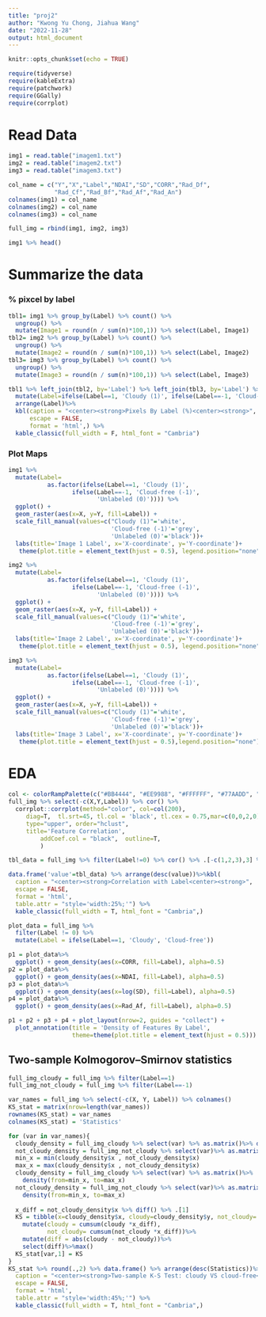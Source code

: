 ```yaml
---
title: "proj2"
author: "Kwong Yu Chong, Jiahua Wang"
date: "2022-11-28"
output: html_document
---
```


```r
knitr::opts_chunk$set(echo = TRUE)
```

```r
require(tidyverse)
require(kableExtra)
require(patchwork)
require(GGally)
require(corrplot)
```

# Read Data
```r
img1 = read.table("imagem1.txt")
img2 = read.table("imagem2.txt")
img3 = read.table("imagem3.txt")
```

```r
col_name = c("Y","X","Label","NDAI","SD","CORR","Rad_Df",
             "Rad_Cf","Rad_Bf","Rad_Af","Rad_An")
colnames(img1) = col_name
colnames(img2) = col_name
colnames(img3) = col_name

full_img = rbind(img1, img2, img3)
```

```r
img1 %>% head()
```

# Summarize the data

###  % pixcel by label
```r
tbl1= img1 %>% group_by(Label) %>% count() %>%
  ungroup() %>% 
  mutate(Image1 = round(n / sum(n)*100,1)) %>% select(Label, Image1)
tbl2= img2 %>% group_by(Label) %>% count() %>%
  ungroup() %>% 
  mutate(Image2 = round(n / sum(n)*100,1)) %>% select(Label, Image2)
tbl3= img3 %>% group_by(Label) %>% count() %>%
  ungroup() %>% 
  mutate(Image3 = round(n / sum(n)*100,1)) %>% select(Label, Image3)

tbl1 %>% left_join(tbl2, by='Label') %>% left_join(tbl3, by='Label') %>%
  mutate(Label=ifelse(Label==1, 'Cloudy (1)', ifelse(Label==-1, 'Cloud-free (-1)', 'Unlabeled (0)')))%>%
  arrange(Label)%>%
  kbl(caption = "<center><strong>Pixels By Label (%)<center><strong>",
      escape = FALSE,
      format = 'html',) %>%
  kable_classic(full_width = F, html_font = "Cambria")
```

### Plot Maps
```r
img1 %>% 
  mutate(Label=
           as.factor(ifelse(Label==1, 'Cloudy (1)',
                  ifelse(Label==-1, 'Cloud-free (-1)',
                         'Unlabeled (0)')))) %>% 
  ggplot() +
  geom_raster(aes(x=X, y=Y, fill=Label)) +
  scale_fill_manual(values=c("Cloudy (1)"='white', 
                             'Cloud-free (-1)'='grey',
                             'Unlabeled (0)'='black'))+
  labs(title='Image 1 Label', x='X-coordinate', y='Y-coordinate')+
   theme(plot.title = element_text(hjust = 0.5), legend.position="none")

img2 %>% 
  mutate(Label=
           as.factor(ifelse(Label==1, 'Cloudy (1)',
                  ifelse(Label==-1, 'Cloud-free (-1)',
                         'Unlabeled (0)')))) %>% 
  ggplot() +
  geom_raster(aes(x=X, y=Y, fill=Label)) +
  scale_fill_manual(values=c("Cloudy (1)"='white', 
                             'Cloud-free (-1)'='grey',
                             'Unlabeled (0)'='black'))+
  labs(title='Image 2 Label', x='X-coordinate', y='Y-coordinate')+
   theme(plot.title = element_text(hjust = 0.5), legend.position="none")

img3 %>% 
  mutate(Label=
           as.factor(ifelse(Label==1, 'Cloudy (1)',
                  ifelse(Label==-1, 'Cloud-free (-1)',
                         'Unlabeled (0)')))) %>% 
  ggplot() +
  geom_raster(aes(x=X, y=Y, fill=Label)) +
  scale_fill_manual(values=c("Cloudy (1)"='white', 
                             'Cloud-free (-1)'='grey',
                             'Unlabeled (0)'='black'))+
  labs(title='Image 3 Label', x='X-coordinate', y='Y-coordinate')+
   theme(plot.title = element_text(hjust = 0.5),legend.position="none")
```

# EDA
```r
col <- colorRampPalette(c("#BB4444", "#EE9988", "#FFFFFF", "#77AADD", "#4477AA"))
full_img %>% select(-c(X,Y,Label)) %>% cor() %>%
  corrplot::corrplot(method="color", col=col(200),  
     diag=T,  tl.srt=45, tl.col = 'black', tl.cex = 0.75,mar=c(0,0,2,0),
     type="upper", order="hclust", 
     title='Feature Correlation', 
         addCoef.col = "black",  outline=T,
         )
```

```r
tbl_data = full_img %>% filter(Label!=0) %>% cor() %>% .[-c(1,2,3),3] %>% round(.,2)

data.frame('value'=tbl_data) %>% arrange(desc(value))%>%kbl(
  caption = "<center><strong>Correlation with Label<center><strong>",
  escape = FALSE,
  format = 'html',
  table.attr = "style='width:25%;'") %>%
  kable_classic(full_width = T, html_font = "Cambria",) 
```

```r
plot_data = full_img %>% 
  filter(Label != 0) %>%
  mutate(Label = ifelse(Label==1, 'Cloudy', 'Cloud-free'))

p1 = plot_data%>%
  ggplot() + geom_density(aes(x=CORR, fill=Label), alpha=0.5) 
p2 = plot_data%>%
  ggplot() + geom_density(aes(x=NDAI, fill=Label), alpha=0.5) 
p3 = plot_data%>%
  ggplot() + geom_density(aes(x=log(SD), fill=Label), alpha=0.5) 
p4 = plot_data%>%
  ggplot() + geom_density(aes(x=Rad_Af, fill=Label), alpha=0.5) 

p1 + p2 + p3 + p4 + plot_layout(nrow=2, guides = "collect") + 
  plot_annotation(title = 'Density of Features By Label',
                  theme=theme(plot.title = element_text(hjust = 0.5))) 
```

## Two-sample Kolmogorov–Smirnov statistics
```r
full_img_cloudy = full_img %>% filter(Label==1)
full_img_not_cloudy = full_img %>% filter(Label==-1)

var_names = full_img %>% select(-c(X, Y, Label)) %>% colnames() 
KS_stat = matrix(nrow=length(var_names))
rownames(KS_stat) = var_names
colnames(KS_stat) = 'Statistics'

for (var in var_names){
  cloudy_density = full_img_cloudy %>% select(var) %>% as.matrix()%>% density()
  not_cloudy_density = full_img_not_cloudy %>% select(var)%>% as.matrix()%>% density()
  min_x = min(cloudy_density$x , not_cloudy_density$x)
  max_x = max(cloudy_density$x , not_cloudy_density$x)
  cloudy_density = full_img_cloudy %>% select(var) %>% as.matrix()%>% 
    density(from=min_x, to=max_x)
  not_cloudy_density = full_img_not_cloudy %>% select(var)%>% as.matrix()%>%
    density(from=min_x, to=max_x)
  
  x_diff = not_cloudy_density$x %>% diff() %>% .[1]
  KS = tibble(x=cloudy_density$x, cloudy=cloudy_density$y, not_cloudy= not_cloudy_density$y)%>%
    mutate(cloudy = cumsum(cloudy *x_diff),
           not_cloudy= cumsum(not_cloudy *x_diff))%>%
    mutate(diff = abs(cloudy - not_cloudy))%>%
    select(diff)%>%max()
  KS_stat[var,1] = KS
}
KS_stat %>% round(.,2) %>% data.frame() %>% arrange(desc(Statistics))%>%kbl(
  caption = "<center><strong>Two-sample K-S Test: cloudy VS cloud-free<center><strong>",
  escape = FALSE,
  format = 'html',
  table.attr = "style='width:45%;'") %>%
  kable_classic(full_width = T, html_font = "Cambria",) 
```

```r

```




















